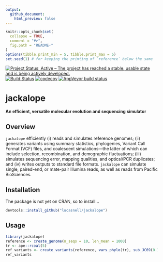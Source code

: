 ```yaml
---
output:
  github_document:
    html_preview: false
---
```


<!-- README.md is generated from README.Rmd. Please edit that file -->

```r
knitr::opts_chunk$set(
  collapse = TRUE,
  comment = "#>",
  fig.path = "README-"
)
options(tibble.print_min = 5, tibble.print_max = 5)
set.seed(1) # for keeping the printing of `reference` below the same
```


[![Project Status: Active – The project has reached a stable, usable state and is being actively developed.](https://www.repostatus.org/badges/latest/active.svg)](https://www.repostatus.org/#active)
[![Build Status](https://travis-ci.com/lucasnell/jackalope.svg?branch=master)](https://travis-ci.com/lucasnell/jackalope)
[![codecov](https://codecov.io/gh/lucasnell/jackalope/branch/master/graph/badge.svg)](https://codecov.io/gh/lucasnell/jackalope)
[![AppVeyor build status](https://ci.appveyor.com/api/projects/status/github/lucasnell/jackalope?branch=master&svg=true)](https://ci.appveyor.com/project/lucasnell/jackalope)


# jackalope

__An efficient, versatile molecular evolution and sequencing simulator__

## Overview

`jackalope` efficiently (i) reads and simulates reference genomes;
(ii) generates variants using summary statistics, phylogenies, Variant
Call Format (VCF) files, and coalescent simulations—the latter of which can include
selection, recombination, and demographic fluctuations;
(iii) simulates sequencing error, mapping qualities, and optical/PCR duplicates; and
(iv) writes outputs to standard file formats.
`jackalope` can simulate single, paired-end, or mate-pair Illumina reads, as well as
reads from Pacific BioSciences.


## Installation

The package is not yet on CRAN, so to install...

```r
devtools::install_github("lucasnell/jackalope")
```



## Usage

```r
library(jackalope)
reference <- create_genome(n_seqs = 10, len_mean = 1000)
tr <- ape::rcoal(5)
ref_variants <- create_variants(reference, vars_phylo(tr), sub_JC69(0.1))
ref_variants
```
